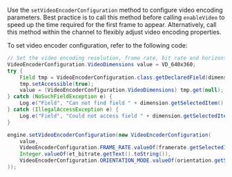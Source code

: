 
<PlatformWrapper platform="android">

Use the `setVideoEncoderConfiguration` method to configure video encoding parameters. Best practice is to call this method before calling `enableVideo` to speed up the time required for the first frame to appear. Alternatively, call this method within the channel to flexibly adjust video encoding properties.

To set video encoder configuration, refer to the following code:

```java
// Set the video encoding resolution, frame rate, bit rate and horizontal and vertical screen orientation mode according to the user's selection in the interface
VideoEncoderConfiguration.VideoDimensions value = VD_640x360;
try {
    Field tmp = VideoEncoderConfiguration.class.getDeclaredField(dimension.getSelectedItem().toString());
    tmp.setAccessible(true);
    value = (VideoEncoderConfiguration.VideoDimensions) tmp.get(null);
} catch (NoSuchFieldException e) {
    Log.e("Field", "Can not find field " + dimension.getSelectedItem().toString());
} catch (IllegalAccessException e) {
    Log.e("Field", "Could not access field " + dimension.getSelectedItem().toString());
}

engine.setVideoEncoderConfiguration(new VideoEncoderConfiguration(
    value,
    VideoEncoderConfiguration.FRAME_RATE.valueOf(framerate.getSelectedItem().toString()),
    Integer.valueOf(et_bitrate.getText().toString()),
    VideoEncoderConfiguration.ORIENTATION_MODE.valueOf(orientation.getSelectedItem().toString())
));
```
</PlatformWrapper>